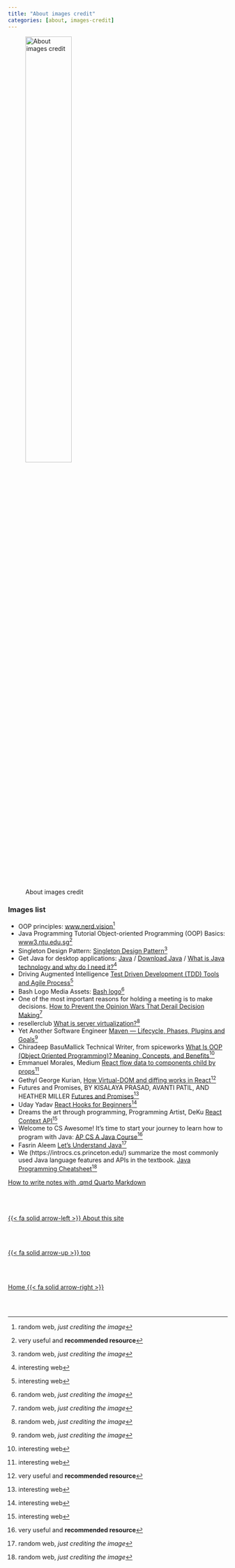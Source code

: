 ```yaml
---
title: "About images credit"
categories: [about, images-credit]
---
```


![About images credit](/images/home/frontimagealbertprofeweb-about.png){width=50%}

### Images list

- OOP principles: [www.nerd.vision](https://www.nerd.vision/post/polymorphism-encapsulation-data-abstraction-and-inheritance-in-object-oriented-programming){.external}[^1]
- Java Programming Tutorial Object-oriented Programming (OOP) Basics: [www3.ntu.edu.sg](https://www3.ntu.edu.sg/home/ehchua/programming/java/J3a_OOPBasics.html){.external}[^2]
- Singleton Design Pattern: [Singleton Design Pattern](https://springhow.com/singleton-pattern/){.external}[^1]
- Get Java for desktop applications: [Java](https://www.java.com/en/) / [Download Java](https://www.java.com/en/download/) / [What is Java technology and why do I need it?](https://www.java.com/en/download/help/whatis_java.html){.external}[^3]
- Driving Augmented Intelligence [Test Driven Development (TDD) Tools and Agile Process](https://www.xenonstack.com/blog/test-driven-development-java){.external}[^3]
- Bash Logo Media Assets: [Bash logo](https://bashlogo.com/){.external}[^1]
- One of the most important reasons for holding a meeting is to make decisions. [How to Prevent the Opinion Wars That Derail Decision Making](https://blog.lucidmeetings.com/blog/how-to-prevent-the-opinion-wars-that-derail-decision-making){.external}[^1]
- resellerclub [What is server virtualization?](https://blog.resellerclub.com/what-is-a-hypervisor-and-how-does-it-work/){.external}[^1]
- Yet Another Software Engineer [Maven — Lifecycle, Phases, Plugins and Goals](https://medium.com/@yetanothersoftwareengineer/maven-lifecycle-phases-plugins-and-goals-25d8e33fa22){.external}[^1]
- Chiradeep BasuMallick Technical Writer, from spiceworks [What Is OOP (Object Oriented Programming)? Meaning, Concepts, and Benefits](https://www.spiceworks.com/tech/devops/articles/object-oriented-programming/){.external}[^3]
- Emmanuel Morales, Medium [React flow data to components child by props](https://medium.embengineering.com/in-react-js-data-flows-in-one-direction-from-parent-to-child-841103ed3aed){.external}[^3]
- Gethyl George Kurian, [How Virtual-DOM and diffing works in React](https://medium.com/@gethylgeorge/how-virtual-dom-and-diffing-works-in-react-6fc805f9f84e){.external}[^2]
- Futures and Promises, BY KISALAYA PRASAD, AVANTI PATIL, AND HEATHER MILLER [Futures and Promises](https://web.archive.org/web/20201117004053/https://dist-prog-book.com/chapter/2/futures.html){.external}[^3]
- Uday Yadav [React Hooks for Beginners](https://dev.to/dev117uday/react-hooks-0-to-hero-4b7o){.external}[^3]
- Dreams the art through programming, Programming Artist, DeKu [React Context API](https://dev-yakuza.posstree.com/en/react/context-api/){.external}[^3]
- Welcome to CS Awesome! It’s time to start your journey to learn how to program with Java: [AP CS A Java Course](https://runestone.academy/ns/books/published/csawesome/index.html){.external}[^2]
- Fasrin Aleem [Let’s Understand Java](https://medium.com/nerd-for-tech/lets-understand-java-261b2e6bcf2e){.external}[^1]
- We (https://introcs.cs.princeton.edu/) summarize the most commonly used Java language features and APIs in the textbook. [Java Programming Cheatsheet](https://introcs.cs.princeton.edu/java/11cheatsheet/){.external}[^1]


[^1]: random web, *just crediting the image*
[^2]: very useful and **recommended resource**
[^3]: interesting web

[How to write notes with .qmd Quarto Markdown](https://quarto.org/docs/authoring/footnotes-and-citations.html#footnotes)
<!--- navLinks -->
<br><br>
<div class=row>
<br>
<div class='column left previous'>
<br>
[{{< fa solid arrow-left >}} About this site](/about/about-this-site.qmd)
<br>
</div>
<br>
<div class='column center'>
<br>
[{{< fa solid arrow-up >}} top](#top)
<br>
</div>
<br>
<div class='column right next'>
<br>
[Home {{< fa solid arrow-right >}}](/index.qmd)
<br>
</div>
<br>
</div>
